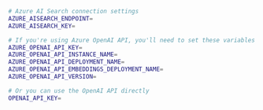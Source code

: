 ```bash .env vars
# Azure AI Search connection settings
AZURE_AISEARCH_ENDPOINT=
AZURE_AISEARCH_KEY=

# If you're using Azure OpenAI API, you'll need to set these variables
AZURE_OPENAI_API_KEY=
AZURE_OPENAI_API_INSTANCE_NAME=
AZURE_OPENAI_API_DEPLOYMENT_NAME=
AZURE_OPENAI_API_EMBEDDINGS_DEPLOYMENT_NAME=
AZURE_OPENAI_API_VERSION=

# Or you can use the OpenAI API directly
OPENAI_API_KEY=
```